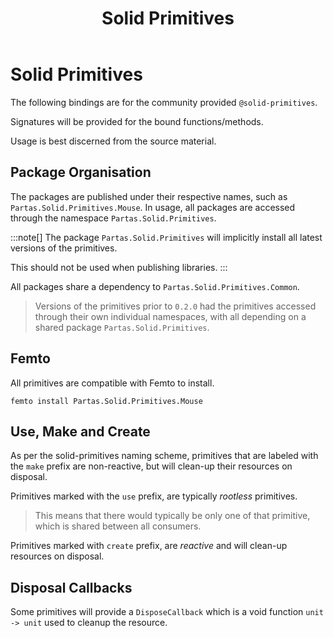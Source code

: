 ﻿---
title: Solid Primitives
---

# Solid Primitives

The following bindings are for the community provided `@solid-primitives`.

Signatures will be provided for the bound functions/methods.

Usage is best discerned from the source material.

## Package Organisation

The packages are published under their respective names, such as `Partas.Solid.Primitives.Mouse`.
In usage, all packages are accessed through the namespace `Partas.Solid.Primitives`.

:::note[]
The package `Partas.Solid.Primitives` will implicitly install all latest versions of the primitives.

This should not be used when publishing libraries.
:::

All packages share a dependency to `Partas.Solid.Primitives.Common`.

> Versions of the primitives prior to `0.2.0` had the primitives accessed through their own individual namespaces, with
> all depending on a shared package `Partas.Solid.Primitives`.


## Femto

All primitives are compatible with Femto to install.

```ansi
femto install Partas.Solid.Primitives.Mouse
```

## Use, Make and Create

As per the solid-primitives naming scheme, primitives that are labeled with
the `make` prefix are non-reactive, but will clean-up their resources on disposal.

Primitives marked with the `use` prefix, are typically *rootless* primitives.

> This means that there would typically be only one of that primitive, which is shared
> between all consumers.

Primitives marked with `create` prefix, are *reactive* and will clean-up resources
on disposal.

## Disposal Callbacks

Some primitives will provide a `DisposeCallback` which is a void function `unit -> unit` used to cleanup
the resource.
